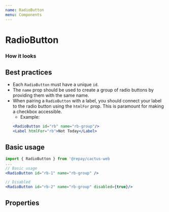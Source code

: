 ```yaml
---
name: RadioButton
menu: Components
---
```



# RadioButton

### How it looks

<RadioButton id="rb-1" name="rb-group" />

## Best practices

- Each `RadioButton` must have a unique `id`.
- The `name` prop should be used to create a group of radio buttons by providing them with the same name.
- When pairing a `RadioButton` with a label, you should connect your label to the radio button using the `htmlFor` prop.
This is paramount for making a checkbox accessible.
  - Example:
  ```jsx
  <RadioButton id="rb" name="rb-group"/>
  <Label htmlFor="rb">Not Today</Label>
  ```

## Basic usage

```jsx
import { RadioButton } from '@repay/cactus-web
...
// Basic usage
<RadioButton id="rb-1" name="rb-group" />

// Disabled
<RadioButton id="rb-2" name="rb-group" disabled={true}/>
```

## Properties

<PropsTable of={RadioButton} />
